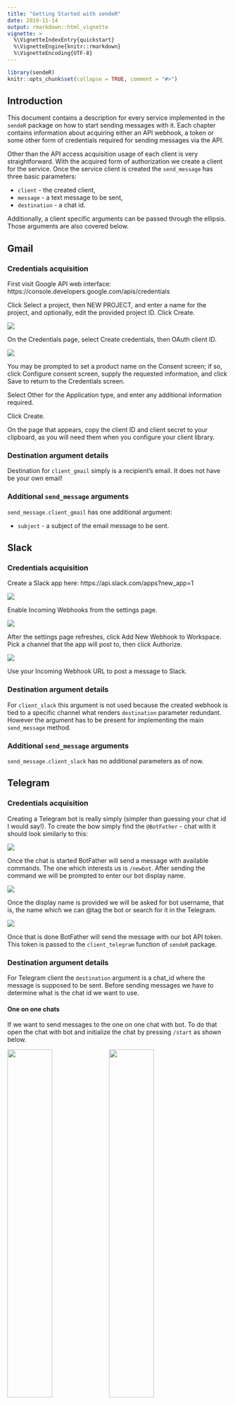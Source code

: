 ```yaml
---
title: "Getting Started with sendeR"
date: 2019-11-14
output: rmarkdown::html_vignette
vignette: >
  %\VignetteIndexEntry{quickstart}
  %\VignetteEngine{knitr::rmarkdown}
  %\VignetteEncoding{UTF-8}
---
```


```r
library(sendeR)
knitr::opts_chunk$set(collapse = TRUE, comment = "#>")
```

## Introduction

This document contains a description for every service implemented in the `sendeR` package on how to start sending messages with it. Each chapter contains information about acquiring either an API webhook, a token or some other form of credentials required for sending messages via the API.

Other than the API access acquisition usage of each client is very straightforward. With the acquired form of authorization we create a client for the service. Once the service client is created the `send_message` has three basic parameters:

 * `client` - the created client,
 * `message` - a text message to be sent,
 * `destination` - a chat id.

Additionally, a client specific arguments can be passed through the ellipsis. Those arguments are also covered below.



## Gmail
### Credentials acquisition
First visit Google API web interface: https://console.developers.google.com/apis/credentials

Click Select a project, then NEW PROJECT, and enter a name for the project, and optionally, edit the provided project ID. Click Create.

![](figures/gmail_fig01.png)

On the Credentials page, select Create credentials, then OAuth client ID.

![](figures/gmail_fig02.png)

You may be prompted to set a product name on the Consent screen; if so, click Configure consent screen, supply the requested information, and click Save to return to the Credentials screen.

Select Other for the Application type, and enter any additional information required.

Click Create.

On the page that appears, copy the client ID and client secret to your clipboard, as you will need them when you configure your client library.

### Destination argument details
Destination for `client_gmail` simply is a recipient's email. It does not have
be your own email!

### Additional `send_message` arguments
`send_message.client_gmail` has one additional argument:

 * `subject` - a subject of the email message to be sent.



## Slack
### Credentials acquisition
Create a Slack app here: https://api.slack.com/apps?new_app=1

![](figures/slack_fig01.png)

Enable Incoming Webhooks from the settings page.

![](figures/slack_fig02.png)

After the settings page refreshes, click Add New Webhook to Workspace.
Pick a channel that the app will post to, then click Authorize.

![](figures/slack_fig03.png)

Use your Incoming Webhook URL to post a message to Slack. 

### Destination argument details
For `client_slack` this argument is not used because the created webhook is tied to a specific channel what renders `destination` parameter redundant. However the argument has to be present for implementing the main `send_message` method.

### Additional `send_message` arguments
`send_message.client_slack` has no additional parameters as of now.



## Telegram
### Credentials acquisition
Creating a Telegram bot is really simply (simpler than guessing your chat id I would say!). To create the bow simply find the `@BotFather` - chat with it should look similarly to this:

![](figures/telegram_fig01.png)

Once the chat is started BotFather will send a message with available commands. The one which interests us is `/newbot`. After sending the command we will be prompted to enter our bot display name. 

![](figures/telegram_fig02.png)

Once the display name is provided we will be asked for bot username, that is, the name which we can @tag the bot or search for it in the Telegram.

![](figures/telegram_fig03.png)

Once that is done BotFather will send the message with our bot API token. This token is passed to the `client_telegram` function of `sendeR` package.


### Destination argument details
For Telegram client the `destination` argument is a chat_id where the message is supposed to be sent. Before sending messages we have to determine what is the chat id we want to use.

#### One on one chats
If we want to send messages to the one on one chat with bot. To do that open the chat with bot and initialize the chat by pressing `/start` as shown below.

![](figures/telegram_fig04.png){width=45%} ![](figures/telegram_fig05.png){width=45%}

Now we will use the bot to read our chat id. In order to do so head to `https://api.telegram.org/bot<your-bot-token>/getupdates`. Page should display a JSON response with no updates received by the bot:
```r
{
    "ok": true,
    "result": []
}
```

Sending an example message "Hello!" to the bot and refreshing the page should result in response containing information similar to the one below (among other parameters).
```r
{
    "ok": true,
    "result": [
        {
            "update_id": 164384282,
            "message": {
                "message_id": 2,
                "from": {
                    "id": your_user_id
                },
                "chat": {
                    "id": your_chat_id
                },
                "date": 1573660088,
                "text": "Hello!"
            }
        }
    ]
}
```

Here is the chat id (the `destination` parameter) we were looking for.

Note that the chat id and the user id are the same that is due to the user id being used as chat id for one on one chats.


#### Group chats
Similarly to the one on one chats we have to retrieve the information from `https://api.telegram.org/bot<your-bot-token>/getupdates` page.

To get group's chat id we need to add our bot to the group. Once the bot is added to the group an update containing following information should appear if we refresh the above page:
```r
{
    "ok": true,
    "result": [
        {
            "update_id": 164384283,
            "message": {
                "message_id": 3,
                "from": {
                    "id": your_user_id,
                },
                "chat": {
                    "id": your_group_id,
                    "type": "group"
                },
                "date": 1573661039,
                "group_chat_created": true
            }
        }
    ]
}
```

From the response we can extract the group id (note: group ids are negative numbers).


### Additional `send_message` arguments
`send_message.client_telegram` has no additional parameters as of now.
